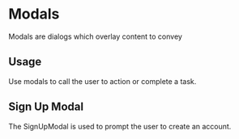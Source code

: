 
<Meta title="Design System|Modals" component={SignUpModal} />

# Modals

Modals are dialogs which overlay content to convey

## Usage

Use modals to call the user to action or complete a task.

## Sign Up Modal

The SignUpModal is used to prompt the user to create an account.

<Preview withToolbar>
  <Story name="signin">
    <SignUpModal showModal={boolean("Show Modal"), true}></SignUpModal>
  </Story>
</Preview>
